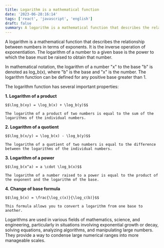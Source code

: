 ```yaml
---
title: Logarithm is a mathematical function
date: '2023-06-28:16:14'
tags: ['react', 'javascript', 'english']
draft: false
summary: A logarithm is a mathematical function that describes the relationship between numbers in terms of exponents. It is the inverse operation of exponentiation. The logarithm of a number to a given base is the power to which the base must be raised to obtain that number.
---
```


A logarithm is a mathematical function that describes the relationship between numbers in terms of exponents. It is the inverse operation of exponentiation. The logarithm of a number to a given base is the power to which the base must be raised to obtain that number.

In mathematical notation, the logarithm of a number "x" to the base "b" is denoted as log_b(x), where "b" is the base and "x" is the number. The logarithm function can be defined for any positive base greater than 1.

The logarithm function has several important properties:

**1. Logarithm of a product**

    $$\log_b(xy) = \log_b(x) + \log_b(y)$$

    The logarithm of a product of two numbers is equal to the sum of the logarithms of the individual numbers.

**2. Logarithm of a quotient**

    $$\log_b(x/y) = \log_b(x) - \log_b(y)$$

    The logarithm of a quotient of two numbers is equal to the difference between the logarithms of the individual numbers.

**3. Logarithm of a power**

    $$\log_b(x^a) = a \cdot \log_b(x)$$

    The logarithm of a number raised to a power is equal to the product of the exponent and the logarithm of the base.

**4. Change of base formula**

    $$\log_b(x) = \frac{\log_c(x)}{\log_c(b)}$$

    This formula allows you to convert a logarithm from one base to another.

Logarithms are used in various fields of mathematics, science, and engineering, particularly in situations involving exponential growth or decay, solving equations, analyzing algorithms, and manipulating large numbers. They provide a way to condense large numerical ranges into more manageable scales.
